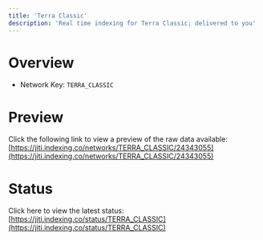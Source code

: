 ```yaml
---
title: 'Terra Classic'
description: 'Real time indexing for Terra Classic; delivered to you'
---
```


# Overview
- Network Key: `TERRA_CLASSIC`

# Preview
Click the following link to view a preview of the raw data available: [https://jiti.indexing.co/networks/TERRA_CLASSIC/24343055](https://jiti.indexing.co/networks/TERRA_CLASSIC/24343055)

# Status
Click here to view the latest status: [https://jiti.indexing.co/status/TERRA_CLASSIC](https://jiti.indexing.co/status/TERRA_CLASSIC)
